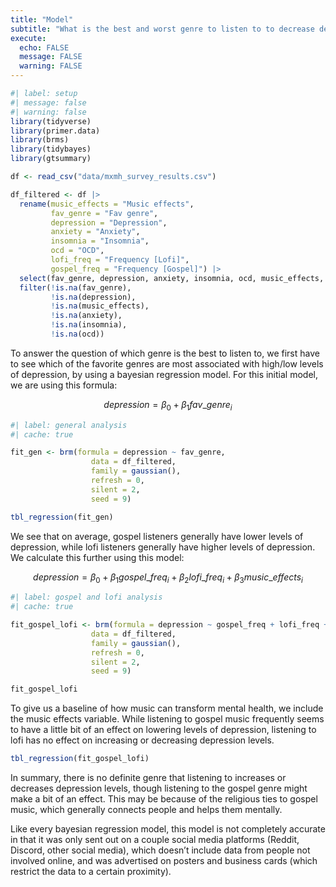 ```yaml
---
title: "Model"
subtitle: "What is the best and worst genre to listen to to decrease depression levels?"
execute:
  echo: FALSE
  message: FALSE
  warning: FALSE
---
```


```r
#| label: setup
#| message: false
#| warning: false
library(tidyverse)
library(primer.data)
library(brms)
library(tidybayes)
library(gtsummary)

df <- read_csv("data/mxmh_survey_results.csv")
```

```r
df_filtered <- df |> 
  rename(music_effects = "Music effects",
         fav_genre = "Fav genre",
         depression = "Depression",
         anxiety = "Anxiety",
         insomnia = "Insomnia",
         ocd = "OCD",
         lofi_freq = "Frequency [Lofi]",
         gospel_freq = "Frequency [Gospel]") |> 
  select(fav_genre, depression, anxiety, insomnia, ocd, music_effects, gospel_freq, lofi_freq) |> 
  filter(!is.na(fav_genre), 
         !is.na(depression), 
         !is.na(music_effects), 
         !is.na(anxiety), 
         !is.na(insomnia), 
         !is.na(ocd))

```

To answer the question of which genre is the best to listen to, we first have to see which of the favorite genres are most associated with high/low levels of depression, by using a bayesian regression model. For this initial model, we are using this formula:

$$
depression = \beta_{0} + \beta_{1} fav\_genre_i
$$
```r
#| label: general analysis
#| cache: true

fit_gen <- brm(formula = depression ~ fav_genre,
                  data = df_filtered,
                  family = gaussian(),
                  refresh = 0,
                  silent = 2,
                  seed = 9)

tbl_regression(fit_gen)
```

We see that on average, gospel listeners generally have lower levels of depression, while lofi listeners generally have higher levels of depression. We calculate this further using this model:

$$
depression = \beta_{0} + \beta_{1} gospel\_freq_i + \beta_{2} lofi\_freq_i + \beta_{3} music\_effects_i
$$

```r
#| label: gospel and lofi analysis
#| cache: true

fit_gospel_lofi <- brm(formula = depression ~ gospel_freq + lofi_freq + music_effects,
                  data = df_filtered,
                  family = gaussian(),
                  refresh = 0,
                  silent = 2,
                  seed = 9)

fit_gospel_lofi
```

To give us a baseline of how music can transform mental health, we include the music effects variable. While listening to gospel music frequently seems to have a little bit of an effect on lowering levels of depression, listening to lofi has no effect on increasing or decreasing depression levels. 

```r
tbl_regression(fit_gospel_lofi)
```

In summary, there is no definite genre that listening to increases or decreases depression levels, though listening to the gospel genre might make a bit of an effect. This may be because of the religious ties to gospel music, which generally connects people and helps them mentally. 

Like every bayesian regression model, this model is not completely accurate in that it was only sent out on a couple social media platforms (Reddit, Discord, other social media), which doesn't include data from people not involved online, and was advertised on posters and business cards (which restrict the data to a certain proximity).

